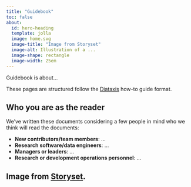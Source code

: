 ```yaml
---
title: "Guidebook"
toc: false
about:
  id: hero-heading
  template: jolla
  image: home.svg
  image-title: "Image from Storyset"
  image-alt: Illustration of a ...
  image-shape: rectangle
  image-width: 25em
---
```


<!-- This style is to make the image fit more nicely on the screen. -->
```{=html}
<style>
#quarto-content {
  padding-top: 0;
}
div.quarto-about-jolla {
  margin-top: 0%;
}
div.quarto-about-jolla .about-image {
  margin-bottom: -5%;
}
</style>
```

::: {#hero-heading}
Guidebook is about...
:::

::: {.callout-tip appearance="default"}
These pages are structured follow the [Diataxis](https://diataxis.fr)
how-to guide format.
:::

## Who you are as the reader

We've written these documents considering a few people in mind who we
think will read the documents:

-   **New contributors/team members**: ...
-   **Research software/data engineers**: ...
-   **Managers or leaders**: ...
-   **Research or development operations personnel**: ...

## Image from [Storyset](https://storyset.com/). {.appendix}
